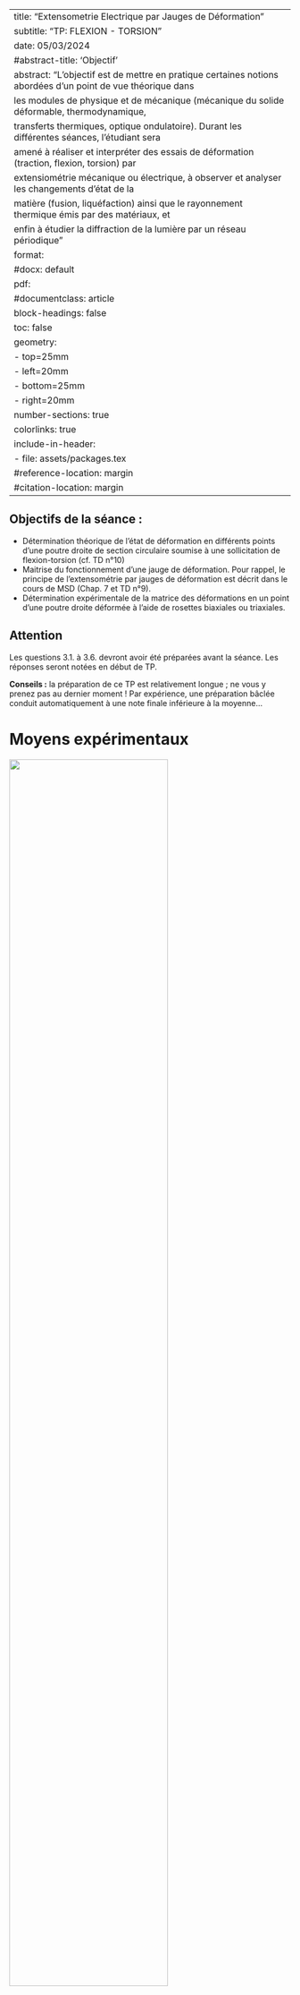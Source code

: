 
---
title: "Extensometrie Electrique par Jauges de Déformation"
subtitle: "TP: FLEXION - TORSION"
date: 05/03/2024
#abstract-title: 'Objectif'
abstract: "L'objectif est de mettre en pratique certaines notions abordées d'un point de vue théorique dans
les modules de physique et de mécanique (mécanique du solide déformable, thermodynamique,
transferts thermiques, optique ondulatoire). Durant les différentes séances, l'étudiant sera
amené à réaliser et interpréter des essais de déformation (traction, flexion, torsion) par
extensiométrie mécanique ou électrique, à observer et analyser les changements d'état de la
matière (fusion, liquéfaction) ainsi que le rayonnement thermique émis par des matériaux, et
enfin à étudier la diffraction de la lumière par un réseau périodique"
format:
  #docx: default
  pdf:
    #documentclass: article
    block-headings: false
    toc: false 
    geometry:
     - top=25mm
     - left=20mm
     - bottom=25mm
     - right=20mm     
    number-sections: true
    colorlinks: true    
    include-in-header:
      - file: assets/packages.tex
#reference-location: margin
#citation-location: margin
---

\thispagestyle{fancy}

\let\olditshape\itshape 
\def\itshape{\color{blue}\olditshape}




::: {.callout-tip}
## Objectifs de la séance :

- Détermination théorique de l'état de déformation en différents points d'une poutre droite de section circulaire soumise à une sollicitation de flexion-torsion (cf. TD n°10)
- Maitrise du fonctionnement d’une jauge de déformation. Pour rappel, le principe de l'extensométrie par jauges de déformation est décrit dans le cours de MSD (Chap. 7 et TD n°9). 
- Détermination expérimentale de la matrice des déformations en un point d'une poutre droite déformée à l’aide de rosettes biaxiales ou triaxiales. 

:::

::: {.callout-caution}
## Attention
Les questions 3.1. à 3.6. devront avoir été préparées avant la séance. Les réponses seront notées en début de TP.

**Conseils :** la préparation de ce TP est relativement longue ; ne vous y prenez pas au dernier moment ! Par expérience, une préparation bâclée conduit automatiquement à une note finale inférieure à la moyenne…

:::



# Moyens expérimentaux

![](figures/Torsion-00.png){width="75%" fig-align="center"}

## Éprouvette

On dispose d'une éprouvette en duralumin de section circulaire de rayon $R=15~mm$ et de longueur $l=900~mm$.
Elle est encastrée à l'une de ses extrémités $(x=0)$ et chargée à l'autre $(x=l)$ par l'intermédiaire d'un bras de longueur $l_0$ variable :

![](figures/Torsion-01.png){width="75%" fig-align="center"}

Ainsi, pour la surface $x=l$, le torseur global équivalent associé au chargement s'écrit en $B$, 


$$
\tau_{b}=
\begin{cases}
    \underline{R}(\tau_B) = 
        \begin{cases}
        0 \\
        -F\\
        0        
        \end{cases}  
        \\
    \underline{M}(\tau_B, B) = 
        \begin{cases}
        F \cdot L_0 \\
        0\\
        0        
        \end{cases}      
 \end{cases}  
$$

La résultante $\underline{R}(\tau_B)$ orientée selon $–j$ est responsable de la flexion de la poutre et 
le moment $\underline{M}(\tau_B, B)$ orienté selon $i$ est responsable de la torsion.



## Dispositif de mise en charge 

On dispose de 5 poids de 10, 20, 30, 40, 50 N.
On peut régler la longueur $l_0$ (entre le plateau de chargement et l’axe de révolution de l’éprouvette) entre de $15$ à $500~mm$. 
La charge $F$ peut ainsi varier de 10 à $150~N$ par incrément de $10~N$ et le moment de torsion peut varier continûment de $0$ à $75~N.m.$

## Jauges de déformation

A la distance $l_1=410~mm$ de l'encastrement, l'éprouvette est équipée de rosettes biaxiales à 90° et triaxiales à 45° comme le montre la figure ci-dessous aux points:


:::: {layout="[35, 60]" layout-valign="center"}
::: {}
1. Point 1: **($l_1,R,0$)**
2. Point 2: **($l_1,-R,0$)**
3. Point 3: **($l_1,0,R$)** et 
4. Point 4: **($l_1,0,-R$)** 
:::

::: {}
![](figures/Torsion-02.png){width="100%" fig-align="center"}
:::
::::


![Rossetes](figures/Torsion-03.png){width="80%" fig-align="center"}


Toutes ces jauges actives sont connectées à un boîtier de raccordement (figure ci-dessous).
10 jauges de compensation sont également connectées à ce boîtier. 
Pour information, le facteur de jauge $K$ associé aux jauges a pour valeur $2,12$ 

Pour rappel, 
$$
\dfrac{dR}{R} = K \epsilon \quad\text{avec} \quad K =C(1-2 \nu) +(1+2\nu)
$$


![Tableau](figures/Torsion-04.png){width="60%" fig-align="center"}


## Pont d'extensomètrie

Un pont d'extensomètrie Vishay-micromesures est prévu : il permet d’effectuer des montages quart de pont, demi-pont ou pont complet. 


# Rappels des résultats théoriques

## Loi de comportement

Dans le domaine qui nous intéresse, le duralumin est considéré comme un matériau élastique, linéaire et isotrope. 
On peut ainsi appliquer la *loi de Hooke*:

$$
\underline{\underline{E}} = \dfrac{1+\nu}{E}  \underline{\underline{\Sigma}} - \dfrac{\nu}{E}\text{trace}(\underline{\underline{\Sigma}}) \underline{\underline{I}} 
$$


Le duralumin se caractérise par un module d'Young $E=72~GPa$, un coefficient de Poisson $\nu=0.32$ et une limite élastique $R_e=240~MPa$.


## État de contrainte

On montre que la matrice des contraintes est de la forme 

$$
\underline{\underline{\Sigma}}  = 
\begin{pmatrix}
\sigma_{xx}  & 
   \sigma_{xy} &  
      \sigma_{xz} \\
\sigma_{yx} &
   0 &   
      0 \\
\sigma_{zx} &
   0 &
      0
\end{pmatrix}
$$

Donc,

\begin{align*} 
\sigma_{xx}(x,y,z) &=  \dfrac{4 F (l - x)y}{\pi R^4} \\ 
\sigma_{xy}(x,y,z) &=  -\left(\dfrac{ F }{2\pi R^2} \cdot \dfrac{ 3 + 2\nu }{ 1 + \nu} \right) 
                             \left(1 - \dfrac{ y^2 }{ R^2} - \dfrac{ 1-2\nu }{3+2\nu} \cdot \dfrac{z^2}{R^2}\right) 
                             - \dfrac{2 F l_0 z}{\pi R^4} \\
\sigma_{xz}(x,y,z) &=  \dfrac{F}{\pi R^4} \cdot \dfrac{1 + 2\nu}{1 + \nu} \cdot \frac{yz}{R^2} + \frac{2 F l_0 y}{\pi R^4} 
\end{align*}


La flexion de la poutre induit la contrainte normale $\sigma_{xx}$ et les premiers termes des contraintes de cisaillement $\sigma_{xy}$ et $\sigma_{xz}$. 
La torsion de l'éprouvette est responsable des seconds termes des contraintes de cisaillement $\sigma_{xy}$ et $\sigma_{xz}$.

Les contraintes aux différents points analysés sont alors les suivantes :


\begin{align*} 
\text{Point 1 }(l_1, R,0) &\longrightarrow 
 \begin{bmatrix}
    \sigma_{xx}(1) =  \dfrac{4 F (l - l_1)}{\pi R^3} ; &\sigma_{xy}(1)= 0  ; &\sigma_{xz}(1) = \dfrac{2 F l_0}{\pi R^3} \\
    \end{bmatrix} \\ 
\text{Point 2 }(l_1, -R, 0) &\longrightarrow 
 \begin{bmatrix}
    \sigma_{xx}(2) =  \dfrac{4 F (l - l_1)}{\pi R^3} ; &\sigma_{xy}(2) = 0  ; &\sigma_{xz}(2) = \dfrac{-2 F l_0}{\pi R^3} \\
    \end{bmatrix} \\ 
\text{Point 3 }(l_1, 0, R) &\longrightarrow 
 \begin{bmatrix}
    \sigma_{xx}(3) =  0 ; &\sigma_{xy}(3) = -\dfrac{1 + 2\nu}{1+\nu} \dfrac{F}{\pi R^2} - \dfrac{2F l_0}{\pi R^3}  ;&  
                        \sigma_{xz}(3) = 0 \\
    \end{bmatrix} \\ 
\text{Point 4 }(l_1, 0, -R) &\longrightarrow 
 \begin{bmatrix}
    \sigma_{xx}(4) =  0 ;&  \sigma_{xy}(4) = -\dfrac{1 + 2\nu}{1+\nu} \dfrac{F}{\pi R^2} + \dfrac{2F l_0}{\pi R^3}  ;&  \sigma_{xz}(4) = 0 \\
    \end{bmatrix} \\ 
\end{align*}




# Questions

Les questions 3.1. à 3.6. devront avoir été préparées avant la séance.



\begin{mytextbox}[colupper=blue,fontupper=\bfseries, height=8cm ]
3.1 Proposer un montage expérimental qui n’induise que de la flexion (démontrer en calculant le torseur global en $x=L$ que le montage proposé n’induit que de la flexion). Mêmes questions pour la torsion.

\end{mytextbox}


\begin{mytextbox}[colupper=blue,fontupper=\bfseries, height=20cm ]
3.2 Déterminer les expressions théoriques des déformations aux points 2 et 3 en fonction de $E$, $\nu$, $R$, $l_0$, $l_1$ et $F$. Puis, faites l’application numérique en vous fixant une longueur de bras de levier $l_0$ comprise entre $50$ et $450~mm$ et une masse comprise entre $5$ et $15~kg$. Déterminer alors toutes les déformations et les directions principales associées au point 3. 

\end{mytextbox}


\begin{mytextbox}[colupper=blue,fontupper=\bfseries, height=7cm ]
3.3  Rappeler le principe d’une jauge de déformation. Rappeler le principe d’un pont de Wheastone et son intérêt. Quels sont les avantages du montage $\frac{1}{2}$ pont sur le montage  $\frac{1}{4}$ de pont ?

\end{mytextbox}


\begin{mytextbox}[colupper=blue,fontupper=\bfseries, height=7cm ]
3.4  Justifier l’utilisation d’une rosette triaxiale au point 2. Même question pour la rosette bi-axiale au point 3.

\end{mytextbox}


\begin{mytextbox}[colupper=blue,fontupper=\bfseries, height=20cm ]
3.5  Déterminer, pour les points 2 et 3, les relations entre les informations expérimentales fournies par les différentes jauges et les composantes de la matrice des déformations en ces points. 
Pour rappel, la dilatation linéique relative associée à une direction $\underline{n}$ en un point $M$ s’écrit: 
$\underline{\epsilon}(M, n) = \underline{^t n} \underline{\underline{E}} (M)\cdot \underline{n}$

\end{mytextbox}


\begin{mytextbox}[colupper=blue,fontupper=\bfseries, height=20cm ]
3.6 Etude de la linéarité du comportement au point 2 de la jauge orientée selon $\underline{a}$
En vous appuyant sur les résultats des questions 3.5. et 3.2., quelle est la relation théorique exacte attendue entre la réponse en déformation  mesurée   et la charge appliquée F ? 
\end{mytextbox}


Vérifier cette linéarité (montage $\frac{1}{4}$ de pont) en utilisant Regressi ou Excel.
Calculer l’écart relatif entre pente théorique et pente expérimentale. Faites une liste la plus exhaustive possible des incertitudes associées aux valeurs théorique et expérimentale qui peuvent expliquer cet écart relatif non nul ?




\begin{mytextbox}[colupper=blue,fontupper=\bfseries, height=10cm ]
3.7. Etude du point 2 en $\frac{1}{4}$ de pont

Déterminer expérimentalement la matrice des déformations au point 2 pour une charge F et une longueur de bras $l_0$ fixées (reprendre les valeurs utilisées à la question 3.2.). 
Comparer vos résultats expérimentaux aux résultats théoriques déterminés à la question 3.2. 
Calculez l’écart relatif entre ces différentes valeurs ?
\end{mytextbox}

\begin{mytextbox}[colupper=blue,fontupper=\bfseries, height=10cm ]
3.8. Etude du point 2 en $\dfrac{1}{2}$ pont

Avec la même charge $F$ et la même longueur de bras $l_0$, déterminer expérimentalement la matrice des déformations au point 2 en utilisant cette fois un montage $\frac{1}{2}$ pont. 
Le montage $\frac{1}{2}$ pont donne-t-il de meilleurs résultats que le $\frac{1}{4}$ de pont ? 
Dans quels cas, le montage $\frac{1}{2}$ pont est-il indispensable ? 

\end{mytextbox}

\begin{mytextbox}[colupper=blue,fontupper=\bfseries, height=10cm ]
3.9 Etude du point 3 
Déterminer expérimentalement l’état de déformation associé au point 3 en mesurant $\epsilon_a$ puis $\epsilon_b$. 
Comparer avec les résultats théoriques (écart relatif).
Comment expliquez-vous les écarts mesurés entre $\epsilon_a$ et $\epsilon_b$ ? 
Peut-on mettre en cause le positionnement angulaire de la rosette par l’expérimentateur (en supposant les jauges perpendiculaires l’une à l’autre) ?
Faites le calcul théorique pour le vérifier. 


\end{mytextbox}


\begin{mytextbox}[colupper=blue,fontupper=\bfseries, height=15cm ]
3.10.  Découplage du cisaillement et de la torsion

On peut noter que :



\begin{align*} 
\epsilon_{a}^3 = - \epsilon_{xy}^3 &= - 
 \begin{bmatrix}
    - \dfrac{(1 + 2\nu) F}{E \pi R^2} - \dfrac{(1 + \nu) F }{ E \pi R^2} \dfrac{2 l_0}{R} \\
    \end{bmatrix} = -
    \begin{bmatrix}
     (\epsilon^3_{xy})^{\text{flexion}} +
     (\epsilon^3_{xy})^{\text{torsion}}
    \end{bmatrix}  \\ 
\epsilon_{a}^4 = - \epsilon_{xy}^4 &= - 
 \begin{bmatrix}
    - \dfrac{(1 + 2\nu) F}{E \pi R^2} + \dfrac{(1 + \nu) F }{ E \pi R^2} \dfrac{2 l_0}{R} \\
    \end{bmatrix} = -
    \begin{bmatrix}
     (\epsilon^3_{xy})^{\text{flexion}} -
     (\epsilon^3_{xy})^{\text{torsion}}
    \end{bmatrix}  \\ 
\end{align*}



En utilisant les rosettes 3 et 4 et en câblant les jauges en pont complet, proposer une méthode expérimentale permettant de déterminer directement la déformation de cisaillement $\epsilon_{xy}$ induite par la flexion. 
Même question concernant la déformation de cisaillement $\epsilon_{xy}$ induite par la torsion. 
Comparer ces valeurs aux valeurs théoriques. Quelle est la part prépondérante : flexion ou torsion ? Discuter ...

\end{mytextbox}